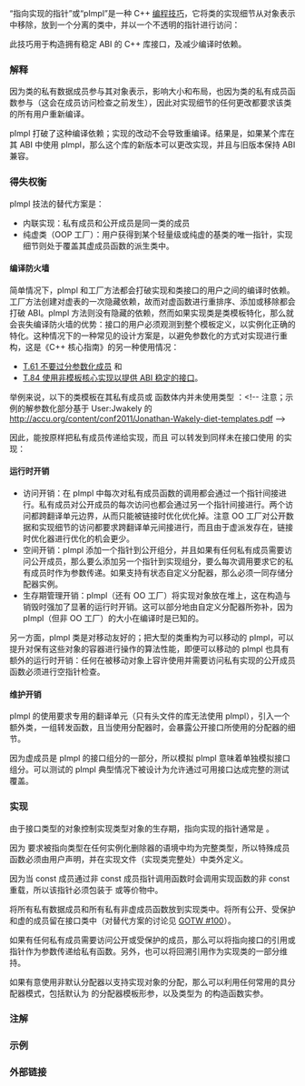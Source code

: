 {{title|PImpl}}
{{cpp/language/navbar}}

“指向实现的指针”或“pImpl”是一种 C++ [[#外部链接|编程技巧]]，它将类的实现细节从对象表示中移除，放到一个分离的类中，并以一个不透明的指针进行访问：
{{source|1=
// ---------------
// 接口（widget.h）
class widget
{
    // 公开成员
private:
    struct impl; // 实现类的前置声明
    // 一种实现示例：见下文中的其他设计选项和权衡
    std::experimental::propagate_const&lt; // 转发 const 的指针包装器
        std::unique_ptr&lt;                // 唯一所有权的不透明指针
            impl&gt;&gt; pImpl;               // 指向前置声明的实现类
};

// -----------------
// 实现（widget.cpp）
struct widget::impl
{
   // 实现细节
};
}}

此技巧用于构造拥有稳定 ABI 的 C++ 库接口，及减少编译时依赖。

===解释===
因为类的私有数据成员参与其对象表示，影响大小和布局，也因为类的私有成员函数参与{{rlp|overload resolution|重载决议}}（这会在成员访问检查之前发生），因此对实现细节的任何更改都要求该类的所有用户重新编译。

pImpl 打破了这种编译依赖；实现的改动不会导致重编译。结果是，如果某个库在其 ABI 中使用 pImpl，那么这个库的新版本可以更改实现，并且与旧版本保持 ABI 兼容。

===得失权衡===
pImpl 技法的替代方案是：
* 内联实现：私有成员和公开成员是同一类的成员
* 纯虚类（OOP 工厂）：用户获得到某个轻量级或纯虚的基类的唯一指针，实现细节则处于覆盖其虚成员函数的派生类中。

====编译防火墙====
简单情况下，pImpl 和工厂方法都会打破实现和类接口的用户之间的编译时依赖。工厂方法创建对虚表的一次隐藏依赖，故而对虚函数进行重排序、添加或移除都会打破 ABI。pImpl 方法则没有隐藏的依赖，然而如果实现类是类模板特化，那么就会丧失编译防火墙的优势：接口的用户必须观测到整个模板定义，以实例化正确的特化。这种情况下的一种常见的设计方案是，以避免参数化的方式对实现进行重构，这是《C++ 核心指南》的另一种使用情况：
* [https://github.com/isocpp/CppCoreGuidelines/blob/master/CppCoreGuidelines.md#Rt-scary T.61 不要过分参数化成员] 和
* [https://github.com/isocpp/CppCoreGuidelines/blob/master/CppCoreGuidelines.md#t84-use-a-non-template-core-implementation-to-provide-an-abi-stable-interface T.84 使用非模板核心实现以提供 ABI 稳定的接口]。

举例来说，以下的类模板在其私有成员或 {{tt|push_back}} 函数体内并未使用类型 {{tt|T}}：&lt;!-- 注意；示例的解参数化部分基于 User:Jwakely 的 http://accu.org/content/conf2011/Jonathan-Wakely-diet-templates.pdf --&gt;
{{source|1=
template&lt;class T&gt;
class ptr_vector
{
    std::vector&lt;void*&gt; vp;
public:
    void push_back(T* p)
    {
        vp.push_back(p);
    }
};
}}

因此，能按原样把私有成员传递给实现，而且 {{tt|push_back}} 可以转发到同样未在接口使用 {{tt|T}} 的实现：
{{example
|code=
// ---------------------
// 头文件（ptr_vector.h）
#include &lt;memory&gt;

class ptr_vector_base
{
    struct impl; // 不依赖 T
    std::unique_ptr&lt;impl&gt; pImpl;
protected:
    void push_back_fwd(void*);
    void print() const;
    ... // 见特殊成员函数的实现部分
public:
    ptr_vector_base();
    ~ptr_vector_base();
};

template&lt;class T&gt;
class ptr_vector : private ptr_vector_base
{
public:
    void push_back(T* p) { push_back_fwd(p); }
    void print() const { ptr_vector_base::print(); }
};

// -----------------------
// 源文件（ptr_vector.cpp）
// #include "ptr_vector.hpp"
#include &lt;iostream&gt;
#include &lt;vector&gt;

struct ptr_vector_base::impl
{
    std::vector&lt;void*&gt; vp;

    void push_back(void* p)
    {
        vp.push_back(p);
    }

    void print() const
    {
        for (void const * const p: vp) std::cout &lt;&lt; p &lt;&lt; '\n';
    }
};

void ptr_vector_base::push_back_fwd(void* p) { pImpl-&gt;push_back(p); }
ptr_vector_base::ptr_vector_base() : pImpl{std::make_unique&lt;impl&gt;()} {}
ptr_vector_base::~ptr_vector_base() {}
void ptr_vector_base::print() const { pImpl-&gt;print(); }

// ---------------
// 用户 (main.cpp)
// #include "ptr_vector.hpp"

int main()
{
    int x{}, y{}, z{};
    ptr_vector&lt;int&gt; v;
    v.push_back(&amp;x);
    v.push_back(&amp;y);
    v.push_back(&amp;z);
    v.print();
}
|p=true
|output=
0x7ffd6200a42c
0x7ffd6200a430
0x7ffd6200a434
}}

====运行时开销====
* 访问开销：在 pImpl 中每次对私有成员函数的调用都会通过一个指针间接进行。私有成员对公开成员的每次访问也都会通过另一个指针间接进行。两个访问都跨翻译单元边界，从而只能被链接时优化优化掉。注意 OO 工厂对公开数据和实现细节的访问都要求跨翻译单元间接进行，而且由于虚派发存在，链接时优化器进行优化的机会更少。
* 空间开销：pImpl 添加一个指针到公开组分，并且如果有任何私有成员需要访问公开成员，那么要么添加另一个指针到实现组分，要么每次调用要求它的私有成员时作为参数传递。如果支持有状态自定义分配器，那么必须一同存储分配器实例。
* 生存期管理开销：pImpl（还有 OO 工厂）将实现对象放在堆上，这在构造与销毁时强加了显著的运行时开销。这可以部分地由自定义分配器所弥补，因为 pImpl（但非 OO 工厂）的大小在编译时是已知的。

另一方面，pImpl 类是对移动友好的；把大型的类重构为可以移动的 pImpl，可以提升对保有这些对象的容器进行操作的算法性能，即便可以移动的 pImpl 也具有额外的运行时开销：任何在被移动对象上容许使用并需要访问私有实现的公开成员函数必须进行空指针检查。

{{todo|微基准测试？)}}

====维护开销====
pImpl 的使用要求专用的翻译单元（只有头文件的库无法使用 pImpl），引入一个额外类，一组转发函数，且当使用分配器时，会暴露公开接口所使用的分配器的细节。

因为虚成员是 pImpl 的接口组分的一部分，所以模拟 pImpl 意味着单独模拟接口组分。可以测试的 pImpl 典型情况下被设计为允许通过可用接口达成完整的测试覆盖。

===实现===
由于接口类型的对象控制实现类型对象的生存期，指向实现的指针通常是 {{lc|std::unique_ptr}}。

因为 {{lc|std::unique_ptr}} 要求被指向类型在任何实例化删除器的语境中均为完整类型，所以特殊成员函数必须由用户声明，并在实现文件（实现类完整处）中类外定义。

因为当 const 成员通过非 const 成员指针调用函数时会调用实现函数的非 const 重载，所以该指针必须包装于 {{lc|std::experimental::propagate_const}} 或等价物中。

将所有私有数据成员和所有私有非虚成员函数放到实现类中。将所有公开、受保护和虚的成员留在接口类中（对替代方案的讨论见 [http://herbsutter.com/gotw/_100/ GOTW #100]）。

如果有任何私有成员需要访问公开或受保护的成员，那么可以将指向接口的引用或指针作为参数传递给私有函数。另外，也可以将回溯引用作为实现类的一部分维持。

如果有意使用非默认分配器以支持实现对象的分配，那么可以利用任何常用的具分配器模式，包括默认为 {{lc|std::allocator}} 的分配器模板形参，以及类型为 {{ltt|cpp/memory/memory_resource|std::pmr::memory_resource*}} 的构造函数实参。

===注解===
{{todo|注明与值语义多态的关联}}

===示例===
{{example
|演示有传播 const 的 pImpl，带有作为参数传递的回溯引用，不具分配器，并启用不带运行时检查的移动
|code=
// ---------------
// 接口（widget.h）
#include &lt;experimental/propagate_const&gt;
#include &lt;iostream&gt;
#include &lt;memory&gt;

class widget
{
    class impl;
    std::experimental::propagate_const&lt;std::unique_ptr&lt;impl&gt;&gt; pImpl;
public:
    void draw() const; // 公开 API，将被转发给实现
    void draw();
    bool shown() const { return true; } // 公开 API，实现必须调用它
    
    widget(); // 即使是默认构造函数也需要定义于实现文件之中
              // 注意：在默认构造的对象上调用 draw() 是未定义行为
    explicit widiget(int);
    ~widget(); // 在实现文件中定义，其中 impl 是完整类型
    widget(widget&amp;&amp;); // 在实现文件中定义
                      // 注意：在被移动的对象上调用 draw() 是未定义行为
    widget(const widget&amp;) = delete;
    widget&amp; operator=(widget&amp;&amp;); // 在实现文件中定义
    widget&amp; operator=(const widget&amp;) = delete;
};

// -----------------
// 实现（widget.cpp）
// #include "widget.hpp"

class widget::impl
{
    int n; // 私有数据
public:
    void draw(const widget&amp; w) const
    {
        if (w.shown()) // 对公开成员函数的此调用要求回溯引用
            std::cout &lt;&lt; "正在绘制 const 组件 " &lt;&lt; n &lt;&lt; '\n';
    }
    
    void draw(const widget&amp; w)
    {
        if (w.shown())
            std::cout &lt;&lt; "正在绘制非 const 组件 " &lt;&lt; n &lt;&lt; '\n';
    }
    
    impl(int n) : n(n) {}
};

void widget::draw() const { pImpl-&gt;draw(*this); }
void widget::draw() { pImpl-&gt;draw(*this); }
widget::widget() = default;
widget::widget(int n) : pImpl{std::make_unique&lt;impl&gt;(n)} {}
widget::widget(widget&amp;&amp;) = default;
widget::~widget() = default;
widget&amp; widget::operator=(widget&amp;&amp;) = default;

// ---------------
// 用户（main.cpp）
// #include "widget.hpp"

int main()
{
    widget w(7);
    const widget w2(8);
    w.draw();
    w2.draw();
}
|output=
正在绘制非 const 组件 7
正在绘制 const 组件 8
}}

{{todo|描述另一种替代方案 &amp;mdash; "快速 PImpl"。主要区别是实现的内存在（PImpl 类定义中的）不透明的 C 数组数据成员中保留实现的内存，而 cpp 文件中将此内存（通过 {{tt|reinterpret_cast}} 或布置 {{tt|new}}）映射为实现的结构。这种方法有其自身的优势和弱点，尤其是，一项明显的优势是其没有额外的分配，因其在 PImpl 类的''设计时''最初就已经保留了足够的内存。（而一种弱点则是减弱了移动友好性。）}}

===外部链接===
{{elink begin}}
{{elink|[http://www.gotw.ca/gotw/028.htm GotW #28]：高速 Pimpl 手法}}
{{elink|[https://herbsutter.com/gotw/_100/ GotW #100]：编译防火墙}}
{{elink|[https://www.cppstories.com/2018/01/pimpl/ Pimpl 模式 - 必知必会]}}
{{elink end}}

{{langlinks|en|es|ja|ru}}